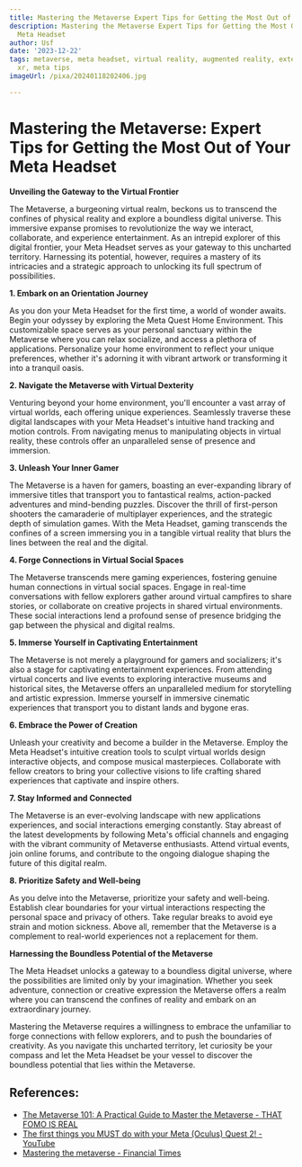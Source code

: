 ```yaml
---
title: Mastering the Metaverse Expert Tips for Getting the Most Out of Your Meta Headset
description: Mastering the Metaverse Expert Tips for Getting the Most Out of Your
  Meta Headset
author: Usf
date: '2023-12-22'
tags: metaverse, meta headset, virtual reality, augmented reality, extended reality,
  xr, meta tips
imageUrl: /pixa/20240118202406.jpg

---
```

# Mastering the Metaverse:  Expert Tips for Getting the  Most Out of Your Meta Headset

**Unveiling the Gateway  to the Virtual Frontier**

The Metaverse, a burgeoning virtual realm,  beckons us to transcend the confines of physical  reality and explore a boundless digital universe. This immersive expanse promises to revolutionize the way we interact,  collaborate, and experience entertainment. As an intrepid  explorer  of this digital frontier, your Meta Headset serves as your gateway to this uncharted territory. Harnessing its potential,  however, requires a mastery of its intricacies and a strategic approach to unlocking its full spectrum of possibilities.

**1. Embark on an Orientation  Journey**

As you don your Meta Headset for the first time, a world of  wonder  awaits. Begin your  odyssey by exploring the Meta Quest Home  Environment. This customizable space serves as your personal  sanctuary within the Metaverse where you can relax socialize, and access a plethora of applications.  Personalize your home environment to reflect your unique preferences, whether it's adorning it with vibrant artwork  or transforming it into a tranquil oasis.

**2. Navigate the Metaverse with  Virtual Dexterity**

Venturing beyond your home environment, you'll encounter a vast array of virtual worlds, each  offering  unique experiences.  Seamlessly traverse these digital landscapes with your Meta Headset's  intuitive hand tracking and motion controls. From navigating menus  to manipulating objects in virtual reality, these  controls offer an unparalleled sense of presence and immersion.

**3. Unleash Your Inner Gamer**

The Metaverse is a haven for  gamers, boasting an ever-expanding library of immersive  titles  that transport you to fantastical realms, action-packed adventures and mind-bending puzzles. Discover  the thrill of first-person shooters the camaraderie of multiplayer experiences, and the strategic depth  of simulation games. With  the Meta Headset,  gaming  transcends the confines of a screen immersing you  in  a tangible virtual reality that  blurs  the lines between the real and the digital.

**4. Forge Connections in Virtual Social  Spaces**

The Metaverse transcends mere  gaming experiences, fostering genuine human connections in virtual  social spaces. Engage in real-time conversations with fellow explorers gather  around virtual campfires to  share stories, or collaborate on creative projects in shared virtual environments. These social interactions  lend  a  profound sense of  presence  bridging the gap between the physical and digital realms.

**5. Immerse Yourself in Captivating Entertainment**

The Metaverse is  not merely a playground for gamers and socializers; it's also  a stage for captivating entertainment experiences. From attending virtual concerts and live  events to exploring interactive museums and historical sites, the Metaverse offers an unparalleled medium for storytelling and artistic expression. Immerse yourself in immersive cinematic experiences that  transport you to distant lands and bygone eras.

**6. Embrace the Power of Creation**

Unleash your creativity and become  a builder in the Metaverse. Employ the  Meta Headset's intuitive creation tools to  sculpt virtual worlds design interactive objects, and compose musical masterpieces. Collaborate with fellow creators to bring your collective visions to life crafting shared experiences that captivate and inspire others.

**7.  Stay Informed and  Connected**

The Metaverse is an ever-evolving landscape with new applications experiences, and social interactions emerging constantly. Stay abreast of the latest developments by following Meta's official channels and engaging with the vibrant community  of  Metaverse enthusiasts. Attend virtual events,  join online forums, and contribute  to the ongoing dialogue shaping the future of this digital realm.

**8. Prioritize Safety and Well-being**

As you delve into the Metaverse, prioritize your safety and well-being. Establish clear boundaries  for your virtual interactions respecting the personal space and privacy of others. Take regular breaks to avoid eye strain and motion sickness. Above all,  remember that the Metaverse is a complement to real-world  experiences not a replacement for them.

**Harnessing the Boundless Potential  of the Metaverse**

The Meta Headset unlocks a gateway to a boundless digital universe, where the possibilities are limited only by your imagination. Whether  you seek adventure, connection or creative expression the Metaverse offers a realm where you can transcend the confines of reality and embark on an extraordinary  journey.

Mastering the Metaverse requires a willingness to embrace the unfamiliar to forge connections with fellow explorers, and  to push the boundaries of creativity. As you navigate this uncharted territory,  let curiosity be  your compass and let the Meta Headset be your vessel to discover the boundless potential that lies within the Metaverse.

## References:
- [The Metaverse 101: A Practical Guide to Master the Metaverse - THAT FOMO IS REAL](https://thatfomoisreal.com/metaverse-guide/)
- [The first things you MUST do with your Meta (Oculus) Quest 2! - YouTube](https://youtube.com/watch?v=_gKmtGGUfks)
- [Mastering the metaverse - Financial Times](https://www.ft.com/content/d33e38b3-ce31-42a7-b354-13fc9b022ca8)
